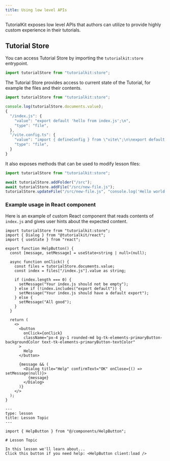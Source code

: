 ```yaml
---
title: Using low level APIs
---
```



TutorialKit exposes low level APIs that authors can utilize to provide highly custom experience in their tutorials.

## Tutorial Store

You can access Tutorial Store by importing the `tutorialkit:store` entrypoint.

```ts
import tutorialStore from "tutorialkit:store";
```

The Tutorial Store provides access to current state of the Tutorial, for example the files and their contents.

```ts
import tutorialStore from "tutorialkit:store";

console.log(tutorialStore.documents.value);
{
  "/index.js": {
    "value": "export default 'hello from index.js';\n",
    "type": "file",
  },
  "/vite.config.ts": {
    "value": "import { defineConfig } from \"vite\";\n\nexport default defineConfig({});\n",
    "type": "file",
  }
}
```

It also exposes methods that can be used to modify lesson files:

```ts
import tutorialStore from "tutorialkit:store";

await tutorialStore.addFolder("/src");
await tutorialStore.addFile("/src/new-file.js");
tutorialStore.updateFile("/src/new-file.js", "console.log('Hello world');");
```

### Example usage in React component

Here is an example of custom React component that reads contents of `index.js` and gives user hints about the expected content.

<HelpButton client:load />

```tsx title="src/components/HelpButton.tsx"
import tutorialStore from "tutorialkit:store";
import { Dialog } from "@tutorialkit/react";
import { useState } from "react";

export function HelpButton() {
  const [message, setMessage] = useState<string | null>(null);

  async function onClick() {
    const files = tutorialStore.documents.value;
    const index = files["/index.js"].value as string;

    if (index.length === 0) {
      setMessage("Your index.js should not be empty");
    } else if (!index.includes("export default")) {
      setMessage("Your index.js should have a default export");
    } else {
      setMessage("All good");
    }
  }

  return (
    <>
      <button
        onClick={onClick}
        className="px-4 py-1 rounded-md bg-tk-elements-primaryButton-backgroundColor text-tk-elements-primaryButton-textColor"
      >
        Help
      </button>

      {message && (
        <Dialog title="Help" confirmText="OK" onClose={() => setMessage(null)}>
          {message}
        </Dialog>
      )}
    </>
  );
}
```

```mdx title="content.mdx"
---
type: lesson
title: Lesson Topic
---

import { HelpButton } from "@/components/HelpButton";

# Lesson Topic

In this lesson we'll learn about...
Click this button if you need help: <HelpButton client:load />
```
